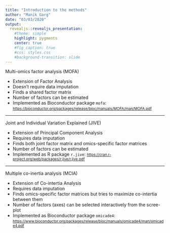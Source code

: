 ```yaml
---
title: "Introduction to the methods"
author: "Manik Garg"
date: "03/03/2020"
output: 
  revealjs::revealjs_presentation:
    #theme: simple
    highlight: pygments
    center: true
    #fig_caption: true
    #css: styles.css
    #background-transition: slide
---
```


Multi-omics factor analysis (MOFA)

- Extension of Factor Analysis
- Doesn't require data imputation
- Finds a shared factor matrix
- Number of factors can be estimated
- Implemented as Bioconductor package `mofa`: <small>[https://bioconductor.org/packages/release/bioc/manuals/MOFA/man/MOFA.pdf](https://bioconductor.org/packages/release/bioc/manuals/MOFA/man/MOFA.pdf)</small>

---

Joint and Individual Variation Explained (JIVE) 

- Extension of Principal Component Analysis
- Requires data imputation
- Finds both joint factor matrix and omics-specific factor matrices 
- Number of factors can be estimated
- Implemented as R package `r.jive`: <small>[https://cran.r-project.org/web/packages/r.jive/r.jive.pdf](https://cran.r-project.org/web/packages/r.jive/r.jive.pdf)</small>

---

Multiple co-inertia analysis (MCIA)

- Extension of Co-intertia Analysis
- Requires data imputation
- Finds omics-specific factor matrices but tries to maximize co-intertia between them
- Number of factors (axes) can be selected interactively from the scree-plot
- Implemented as Bioconductor package `omicade4`: <small>[https://www.bioconductor.org/packages/release/bioc/manuals/omicade4/man/omicade4.pdf](https://www.bioconductor.org/packages/release/bioc/manuals/omicade4/man/omicade4.pdf)</small>
